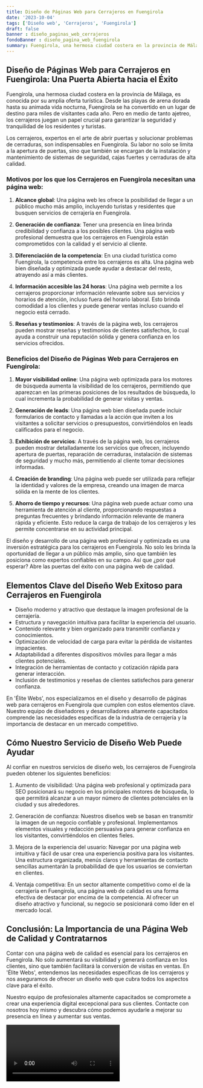 ```yaml
---
title: Diseño de Páginas Web para Cerrajeros en Fuengirola
date: '2023-10-04'
tags: ['Diseño web', 'Cerrajeros', 'Fuengirola']
draft: false
banner : diseño_paginas_web_cerrajeros
fondoBanner : diseño_pagina_web_fuengirola
summary: Fuengirola, una hermosa ciudad costera en la provincia de Málaga, es conocida por su amplia oferta turística. Desde las playas de arena dorada hasta su animada vida nocturna, Fuengirola se ha convertido en un lugar de destino para miles de visitantes cada año. Pero en medio de tanto ajetreo, los cerrajeros juegan un papel crucial para garantizar la seguridad y tranquilidad de los residentes y turistas.
---
```


## Diseño de Páginas Web para Cerrajeros en Fuengirola: Una Puerta Abierta hacia el Éxito

Fuengirola, una hermosa ciudad costera en la provincia de Málaga, es conocida por su amplia oferta turística. Desde las playas de arena dorada hasta su animada vida nocturna, Fuengirola se ha convertido en un lugar de destino para miles de visitantes cada año. Pero en medio de tanto ajetreo, los cerrajeros juegan un papel crucial para garantizar la seguridad y tranquilidad de los residentes y turistas.

Los cerrajeros, expertos en el arte de abrir puertas y solucionar problemas de cerraduras, son indispensables en Fuengirola. Su labor no solo se limita a la apertura de puertas, sino que también se encargan de la instalación y mantenimiento de sistemas de seguridad, cajas fuertes y cerraduras de alta calidad.

### Motivos por los que los Cerrajeros en Fuengirola necesitan una página web:

1. **Alcance global**: Una página web les ofrece la posibilidad de llegar a un público mucho más amplio, incluyendo turistas y residentes que busquen servicios de cerrajería en Fuengirola.

2. **Generación de confianza**: Tener una presencia en línea brinda credibilidad y confianza a los posibles clientes. Una página web profesional demuestra que los cerrajeros en Fuengirola están comprometidos con la calidad y el servicio al cliente.

3. **Diferenciación de la competencia**: En una ciudad turística como Fuengirola, la competencia entre los cerrajeros es alta. Una página web bien diseñada y optimizada puede ayudar a destacar del resto, atrayendo así a más clientes.

4. **Información accesible las 24 horas**: Una página web permite a los cerrajeros proporcionar información relevante sobre sus servicios y horarios de atención, incluso fuera del horario laboral. Esto brinda comodidad a los clientes y puede generar ventas incluso cuando el negocio está cerrado.

5. **Reseñas y testimonios**: A través de la página web, los cerrajeros pueden mostrar reseñas y testimonios de clientes satisfechos, lo cual ayuda a construir una reputación sólida y genera confianza en los servicios ofrecidos.

### Beneficios del Diseño de Páginas Web para Cerrajeros en Fuengirola:

1. **Mayor visibilidad online**: Una página web optimizada para los motores de búsqueda aumenta la visibilidad de los cerrajeros, permitiendo que aparezcan en las primeras posiciones de los resultados de búsqueda, lo cual incrementa la probabilidad de generar visitas y ventas.

2. **Generación de leads**: Una página web bien diseñada puede incluir formularios de contacto y llamadas a la acción que inviten a los visitantes a solicitar servicios o presupuestos, convirtiéndolos en leads calificados para el negocio.

3. **Exhibición de servicios**: A través de la página web, los cerrajeros pueden mostrar detalladamente los servicios que ofrecen, incluyendo apertura de puertas, reparación de cerraduras, instalación de sistemas de seguridad y mucho más, permitiendo al cliente tomar decisiones informadas.

4. **Creación de branding**: Una página web puede ser utilizada para reflejar la identidad y valores de la empresa, creando una imagen de marca sólida en la mente de los clientes.

5. **Ahorro de tiempo y recursos**: Una página web puede actuar como una herramienta de atención al cliente, proporcionando respuestas a preguntas frecuentes y brindando información relevante de manera rápida y eficiente. Esto reduce la carga de trabajo de los cerrajeros y les permite concentrarse en su actividad principal.

El diseño y desarrollo de una página web profesional y optimizada es una inversión estratégica para los cerrajeros en Fuengirola. No solo les brinda la oportunidad de llegar a un público más amplio, sino que también les posiciona como expertos confiables en su campo. Así que ¿por qué esperar? Abre las puertas del éxito con una página web de calidad.

<GifSeo />

<Cta />

## Elementos Clave del Diseño Web Exitoso para Cerrajeros en Fuengirola

- Diseño moderno y atractivo que destaque la imagen profesional de la cerrajería.
- Estructura y navegación intuitiva para facilitar la experiencia del usuario.
- Contenido relevante y bien organizado para transmitir confianza y conocimientos.
- Optimización de velocidad de carga para evitar la pérdida de visitantes impacientes.
- Adaptabilidad a diferentes dispositivos móviles para llegar a más clientes potenciales.
- Integración de herramientas de contacto y cotización rápida para generar interacción.
- Inclusión de testimonios y reseñas de clientes satisfechos para generar confianza.

En 'Élite Webs', nos especializamos en el diseño y desarrollo de páginas web para cerrajeros en Fuengirola que cumplen con estos elementos clave. Nuestro equipo de diseñadores y desarrolladores altamente capacitados comprende las necesidades específicas de la industria de cerrajería y la importancia de destacar en un mercado competitivo.

## Cómo Nuestro Servicio de Diseño Web Puede Ayudar

Al confiar en nuestros servicios de diseño web, los cerrajeros de Fuengirola pueden obtener los siguientes beneficios:

1. Aumento de visibilidad: Una página web profesional y optimizada para SEO posicionará su negocio en los principales motores de búsqueda, lo que permitirá alcanzar a un mayor número de clientes potenciales en la ciudad y sus alrededores.

2. Generación de confianza: Nuestros diseños web se basan en transmitir la imagen de un negocio confiable y profesional. Implementamos elementos visuales y redacción persuasiva para generar confianza en los visitantes, convirtiéndolos en clientes fieles.

3. Mejora de la experiencia del usuario: Navegar por una página web intuitiva y fácil de usar crea una experiencia positiva para los visitantes. Una estructura organizada, menús claros y herramientas de contacto sencillas aumentarán la probabilidad de que los usuarios se conviertan en clientes.

4. Ventaja competitiva: En un sector altamente competitivo como el de la cerrajería en Fuengirola, una página web de calidad es una forma efectiva de destacar por encima de la competencia. Al ofrecer un diseño atractivo y funcional, su negocio se posicionará como líder en el mercado local.

## Conclusión: La Importancia de una Página Web de Calidad y Contratarnos

Contar con una página web de calidad es esencial para los cerrajeros en Fuengirola. No solo aumentará su visibilidad y generará confianza en los clientes, sino que también facilitará la conversión de visitas en ventas. En 'Élite Webs', entendemos las necesidades específicas de los cerrajeros y nos aseguramos de ofrecer un diseño web que cubra todos los aspectos clave para el éxito.

Nuestro equipo de profesionales altamente capacitados se compromete a crear una experiencia digital excepcional para sus clientes. Contacte con nosotros hoy mismo y descubra cómo podemos ayudarle a mejorar su presencia en línea y aumentar sus ventas.

<Video />

<CtaBot job='Cerrajeros' city='Fuengirola'/>

<Gmaps query='Fuengirola+españa+maps' />